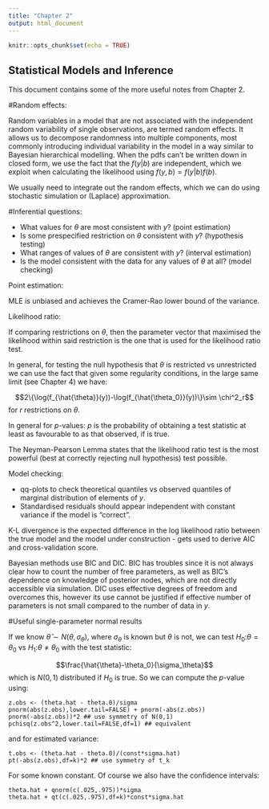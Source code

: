 ```yaml
---
title: "Chapter 2"
output: html_document
---
```


```r
knitr::opts_chunk$set(echo = TRUE)
```

## Statistical Models and Inference

This document contains some of the more useful notes from Chapter 2.

#Random effects:

Random variables in a model that are not associated with the independent random variability of single observations, are termed random effects. It allows us to decompose randomness into multiple components, most commonly introducing individual variability in the model in a way similar to Bayesian hierarchical modelling. When the pdfs can't be written down in closed form, we use the fact that the $f(y|b)$ are independent, which we exploit when calculating the likelihood using $f(y, b) = f(y | b)f(b).$

We usually need to integrate out the random effects, which we can do using stochastic simulation or (Laplace) approximation.

#Inferential questions:

* What values for $\theta$ are most consistent with $y$? (point estimation)
* Is some prespecified restriction on $\theta$ consistent with $y$? (hypothesis testing)
* What ranges of values of $\theta$ are consistent with $y$? (interval estimation)
* Is the model consistent with the data for any values of $\theta$ at all? (model checking)

Point estimation:

MLE is unbiased and achieves the Cramer-Rao lower bound of the variance.

Likelihood ratio:

If comparing restrictions on $\theta$, then the parameter vector that maximised the likelihood within said restriction is the one that is used for the likelihood ratio test.

In general, for testing the null hypothesis that $\theta$ is restricted vs unrestricted we can use the fact that given some regularity conditions, in the large same limit (see Chapter 4) we have:

$$2\{\log(f_{\hat{\theta}}(y))-\log(f_{\hat{\theta_0}}(y))\}\sim \chi^2_r$$
for $r$ restrictions on $\theta$.

In general for $p$-values: $p$ is the probability of obtaining a test statistic at least as favourable to \textbf{$H_1$} as that observed, if \textbf{$H_0$} is true.

The Neyman-Pearson Lemma states that the likelihood ratio test is the most powerful (best at correctly rejecting null hypothesis) test possible.

Model checking:

* qq-plots to check theoretical quantiles vs observed quantiles of marginal distribution of elements of $y$.
* Standardised residuals should appear independent with constant variance if the model is "correct".

K-L divergence is the expected difference in the log likelihood ratio between the true model and the model under construction - gets used to derive AIC and cross-validation score.

Bayesian methods use BIC and DIC. BIC has troubles since it is not always clear how to count the number of free parameters, as well as BIC's dependence on knowledge of posterior nodes, which are not directly accessible via simulation. DIC uses effective degrees of freedom and overcomes this, however its use cannot be justified if effective number of parameters is not small compared to the number of data in $y$.

#Useful single-parameter normal results

If we know $\hat{\theta} \sim N(\theta, \sigma_\theta)$, where $\sigma_\theta$ is known but $\theta$ is not, we can test $H_0$:$\theta=\theta_0$ vs $H_1$:$\theta\neq \theta_0$ with the test statistic:

$$\frac{\hat{\theta}-\theta_0}{\sigma_\theta}$$
which is $N(0,1)$ distributed if $H_0$ is true. So we can compute the $p$-value using:
```
z.obs <- (theta.hat - theta.0)/sigma
pnorm(abs(z.obs),lower.tail=FALSE) + pnorm(-abs(z.obs))
pnorm(-abs(z.obs))*2 ## use symmetry of N(0,1)
pchisq(z.obs^2,lower.tail=FALSE,df=1) ## equivalent
```

and for estimated variance:

```
t.obs <- (theta.hat - theta.0)/(const*sigma.hat)
pt(-abs(z.obs),df=k)*2 ## use symmetry of t_k
```

For some known constant. Of course we also have the confidence intervals:

```
theta.hat + qnorm(c(.025,.975))*sigma
theta.hat + qt(c(.025,.975),df=k)*const*sigma.hat
```

















